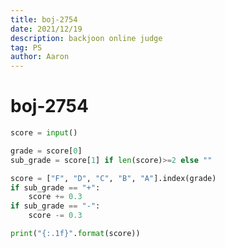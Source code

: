 ```yaml
---
title: boj-2754
date: 2021/12/19
description: backjoon online judge
tag: PS
author: Aaron
---
```


# boj-2754

```python
score = input()

grade = score[0]
sub_grade = score[1] if len(score)>=2 else ""

score = ["F", "D", "C", "B", "A"].index(grade)
if sub_grade == "+":
    score += 0.3
if sub_grade == "-":
    score -= 0.3

print("{:.1f}".format(score))
```

